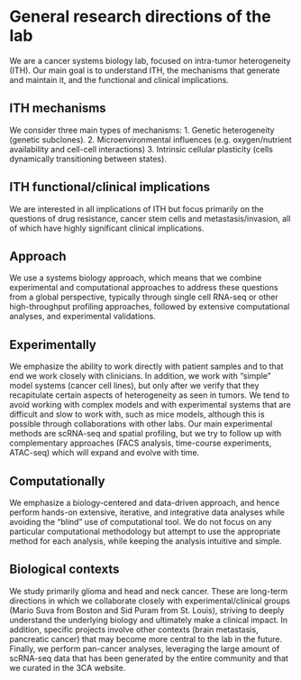 # General research directions of the lab {#general}

We are a cancer systems biology lab, focused on intra-tumor heterogeneity (ITH). Our main goal is to understand ITH, the mechanisms that generate and maintain it, and the functional and clinical implications. 

## ITH mechanisms
We consider three main types of mechanisms:
1. Genetic heterogeneity (genetic subclones).
2. Microenvironmental influences (e.g. oxygen/nutrient availability and cell-cell interactions)
3. Intrinsic cellular plasticity (cells dynamically transitioning between states). 

## ITH functional/clinical implications
We are interested in all implications of ITH but focus primarily on the questions of drug resistance, cancer stem cells and metastasis/invasion, all of which have highly significant clinical implications.

## Approach
We use a systems biology approach, which means that we combine experimental and computational approaches to address these questions from a global perspective, typically through single cell RNA-seq or other high-throughput profiling approaches, followed by extensive computational analyses, and experimental validations.

## Experimentally
We emphasize the ability to work directly with patient samples and to that end we work closely with clinicians. In addition, we work with “simple” model systems (cancer cell lines), but only after we verify that they recapitulate certain aspects of heterogeneity as seen in tumors. We tend to avoid working with complex models and with experimental systems that are difficult and slow to work with, such as mice models, although this is possible through collaborations with other labs. Our main experimental methods are scRNA-seq and spatial profiling, but we try to follow up with complementary approaches (FACS analysis, time-course experiments, ATAC-seq) which will expand and evolve with time.  

## Computationally
We emphasize a biology-centered and data-driven approach, and hence perform hands-on extensive, iterative, and integrative data analyses while avoiding the “blind” use of computational tool. We do not focus on any particular computational methodology but attempt to use the appropriate method for each analysis, while keeping the analysis intuitive and simple. 

## Biological contexts
We study primarily glioma and head and neck cancer. These are long-term directions in which we collaborate closely with experimental/clinical groups (Mario Suva from Boston and Sid Puram from St. Louis), striving to deeply understand the underlying biology and ultimately make a clinical impact. In addition, specific projects involve other contexts (brain metastasis, pancreatic cancer) that may become more central to the lab in the future. Finally, we perform pan-cancer analyses, leveraging the large amount of scRNA-seq data that has been generated by the entire community and that we curated in the 3CA website.

